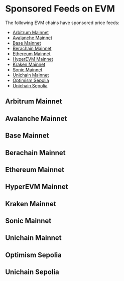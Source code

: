 
# Sponsored Feeds on EVM

The following EVM chains have sponsored price feeds:

- [Arbitrum Mainnet](#arbitrum-mainnet)
- [Avalanche Mainnet](#avalanche-mainnet)
- [Base Mainnet](#base-mainnet)
- [Berachain Mainnet](#berachain-mainnet)
- [Ethereum Mainnet](#ethereum-mainnet)
- [HyperEVM Mainnet](#hyperevm-mainnet)
- [Kraken Mainnet](#kraken-mainnet)
- [Sonic Mainnet](#sonic-mainnet)
- [Unichain Mainnet](#unichain-mainnet)
- [Optimism Sepolia](#optimism-sepolia)
- [Unichain Sepolia](#unichain-sepolia)

## Arbitrum Mainnet

<SponsoredFeedsTable feeds={arbitrumMainnet} networkName="Arbitrum mainnet" />

## Avalanche Mainnet

<SponsoredFeedsTable feeds={avalancheMainnet} networkName="Avalanche mainnet" />

## Base Mainnet

<SponsoredFeedsTable feeds={baseMainnet} networkName="Base mainnet" />

## Berachain Mainnet

<SponsoredFeedsTable feeds={berachainMainnet} networkName="Berachain mainnet" />

## Ethereum Mainnet

<SponsoredFeedsTable feeds={ethereumMainnet} networkName="Ethereum mainnet" />

## HyperEVM Mainnet

<SponsoredFeedsTable feeds={hyperevmMainnet} networkName="HyperEVM mainnet" />

## Kraken Mainnet

<SponsoredFeedsTable feeds={krakenMainnet} networkName="Kraken mainnet" />

## Sonic Mainnet

<SponsoredFeedsTable feeds={sonicMainnet} networkName="Sonic mainnet" />

## Unichain Mainnet

<SponsoredFeedsTable feeds={unichainMainnet} networkName="Unichain mainnet" />

## Optimism Sepolia

<SponsoredFeedsTable feeds={optimismSepolia} networkName="Optimism Sepolia" />

## Unichain Sepolia

<SponsoredFeedsTable feeds={unichainSepolia} networkName="Unichain Sepolia" />
